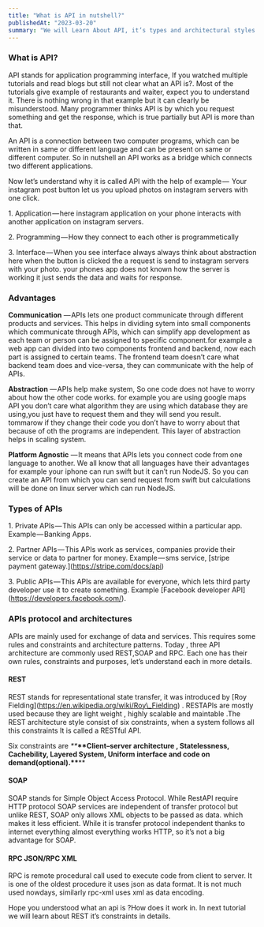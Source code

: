 ```yaml
---
title: "What is API in nutshell?"
publishedAt: "2023-03-20"
summary: "We will Learn About API, it’s types and architectural styles."
---
```


### What is API?

API stands for application programming interface, If you watched multiple tutorials and read blogs but still not clear what an API is?. Most of the tutorials give example of restaurants and waiter, expect you to understand it. There is nothing wrong in that example but it can clearly be misunderstood. Many programmer thinks API is by which you request something and get the response, which is true partially but API is more than that.

An API is a connection between two computer programs, which can be written in same or different language and can be present on same or different computer. So in nutshell an API works as a bridge which connects two different applications.

Now let’s understand why it is called API with the help of example — 
Your instagram post button let us you upload photos on instagram servers with one click.

1\. Application — here instagram application on your phone interacts with another application on instagram servers.

2\. Programming — How they connect to each other is programmetically

3\. Interface — When you see interface always always think about abstraction here when the button is clicked the a request is send to instagram servers with your photo. your phones app does not known how the server is working it just sends the data and waits for response.

### Advantages

**Communication** — APIs lets one product communicate through different products and services. This helps in dividing sytem into small components which communicate through APIs, which can simplify app development as each team or person can be assigned to specific component.for example a web app can divided into two components frontend and backend, now each part is assigned to certain teams. The frontend team doesn’t care what backend team does and vice-versa, they can communicate with the help of APIs.

**Abstraction** — APIs help make system, So one code does not have to worry about how the other code works. for example you are using google maps API you don’t care what algorithm they are using which database they are using,you just have to request them and they will send you result. tommarow if they change their code you don’t have to worry about that because of oth the programs are independent. This layer of abstraction helps in scaling system.

**Platform Agnostic** — It means that APIs lets you connect code from one language to another. We all know that all languages have their advantages for example your iphone can run swift but it can’t run NodeJS. So you can create an API from which you can send request from swift but calculations will be done on linux server which can run NodeJS.

### Types of APIs

1\. Private APIs — This APIs can only be accessed within a particular app. Example — Banking Apps.

2\. Partner APIs — This APIs work as services, companies provide their service or data to partner for money. Example — sms service, \[stripe payment gateway.\](https://stripe.com/docs/api)

3\. Public APIs — This APIs are available for everyone, which lets third party developer use it to create something. Example \[Facebook developer API\](https://developers.facebook.com/).

### APIs protocol and architectures

APIs are mainly used for exchange of data and services. This requires some rules and constraints and architecture patterns. Today , three API architecture are commonly used REST,SOAP and RPC. Each one has their own rules, constraints and purposes, let’s understand each in more details.

#### REST

REST stands for representational state transfer, it was introduced by \[Roy Fielding\](https://en.wikipedia.org/wiki/Roy\_Fielding) . RESTAPIs are mostly used because they are light weight , highly scalable and maintable .The REST architecture style consist of six constraints, when a system follows all this constraints It is called a RESTful API.

Six constraints are *\*\****\*\*Client–server architecture , Statelessness, Cachebility, Layered System, Uniform interface and code on demand(optional).\*\***\*\*

#### SOAP

SOAP stands for Simple Object Access Protocol. While RestAPI require HTTP protocol SOAP services are independent of transfer protocol but unlike REST, SOAP only allows XML objects to be passed as data. which makes it less efficient. While it is transfer protocol independent thanks to internet everything almost everything works HTTP, so it’s not a big advantage for SOAP.

#### RPC JSON/RPC XML

RPC is remote procedural call used to execute code from client to server. It is one of the oldest procedure it uses json as data format. It is not much used nowdays, similarly rpc-xml uses xml as data encoding.

Hope you understood what an api is ?How does it work in. In next tutorial we will learn about REST it’s constraints in details.